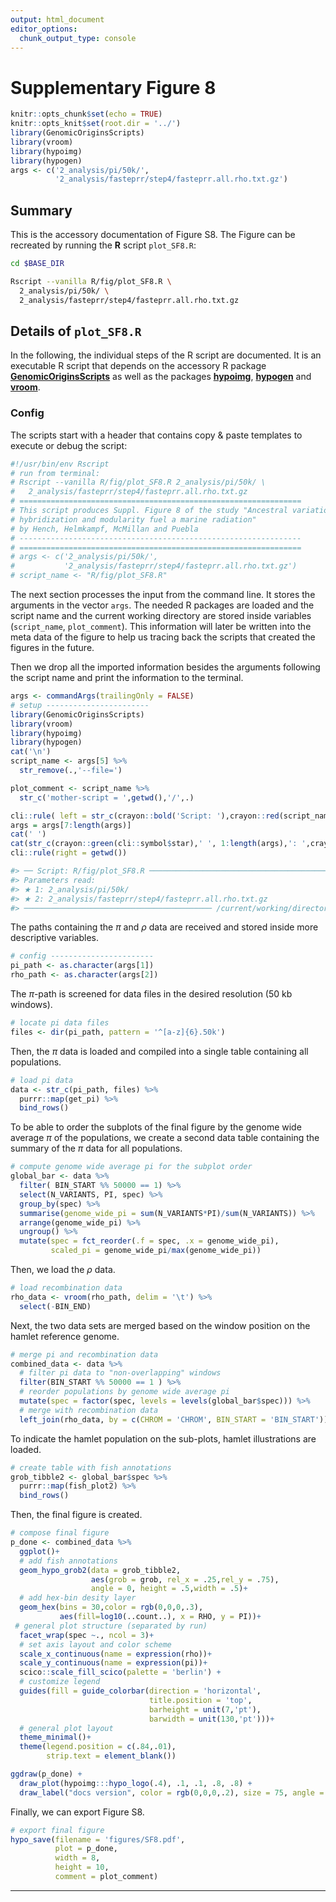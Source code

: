 ```yaml
---
output: html_document
editor_options:
  chunk_output_type: console
---
```


# Supplementary Figure 8

```r
knitr::opts_chunk$set(echo = TRUE)
knitr::opts_knit$set(root.dir = '../')
library(GenomicOriginsScripts)
library(vroom)
library(hypoimg)
library(hypogen)
args <- c('2_analysis/pi/50k/',
          '2_analysis/fasteprr/step4/fasteprr.all.rho.txt.gz')
```

## Summary

This is the accessory documentation of Figure S8.
The Figure can be recreated by running the **R** script `plot_SF8.R`:

```sh
cd $BASE_DIR

Rscript --vanilla R/fig/plot_SF8.R \
  2_analysis/pi/50k/ \
  2_analysis/fasteprr/step4/fasteprr.all.rho.txt.gz

```

## Details of `plot_SF8.R`

In the following, the individual steps of the R script are documented.
It is an executable R script that depends on the accessory R package [**GenomicOriginsScripts**](https://k-hench.github.io/GenomicOriginsScripts) as well as the packages [**hypoimg**](https://k-hench.github.io/hypoimg), [**hypogen**](https://k-hench.github.io/hypogen) and [**vroom**](https://vroom.r-lib.org/).

### Config

The scripts start with a header that contains copy & paste templates to execute or debug the script:

```r
#!/usr/bin/env Rscript
# run from terminal:
# Rscript --vanilla R/fig/plot_SF8.R 2_analysis/pi/50k/ \
#   2_analysis/fasteprr/step4/fasteprr.all.rho.txt.gz
# ===============================================================
# This script produces Suppl. Figure 8 of the study "Ancestral variation,
# hybridization and modularity fuel a marine radiation"
# by Hench, Helmkampf, McMillan and Puebla
# ---------------------------------------------------------------
# ===============================================================
# args <- c('2_analysis/pi/50k/',
#           '2_analysis/fasteprr/step4/fasteprr.all.rho.txt.gz')
# script_name <- "R/fig/plot_SF8.R"
```

The next section processes the input from the command line.
It stores the arguments in the vector `args`.
The needed R packages are loaded and the script name and the current working directory are stored inside variables (`script_name`, `plot_comment`).
This information will later be written into the meta data of the figure to help us tracing back the scripts that created the figures in the future.

Then we drop all the imported information besides the arguments following the script name and print the information to the terminal.

```r
args <- commandArgs(trailingOnly = FALSE)
# setup -----------------------
library(GenomicOriginsScripts)
library(vroom)
library(hypoimg)
library(hypogen)
cat('\n')
script_name <- args[5] %>%
  str_remove(.,'--file=')

plot_comment <- script_name %>%
  str_c('mother-script = ',getwd(),'/',.)

cli::rule( left = str_c(crayon::bold('Script: '),crayon::red(script_name)))
args = args[7:length(args)]
cat(' ')
cat(str_c(crayon::green(cli::symbol$star),' ', 1:length(args),': ',crayon::green(args),'\n'))
cli::rule(right = getwd())
```

```r
#> ── Script: R/fig/plot_SF8.R ────────────────────────────────────────────
#> Parameters read:
#> ★ 1: 2_analysis/pi/50k/
#> ★ 2: 2_analysis/fasteprr/step4/fasteprr.all.rho.txt.gz
#> ────────────────────────────────────────── /current/working/directory ──
```

The paths containing the $\pi$ and $\rho$ data are received and stored inside more descriptive variables.

```r
# config -----------------------
pi_path <- as.character(args[1])
rho_path <- as.character(args[2])
```

The $\pi$-path is screened for data files in the desired resolution (50 kb windows).

```r
# locate pi data files
files <- dir(pi_path, pattern = '^[a-z]{6}.50k')
```

Then, the $\pi$ data is loaded and compiled into a single table containing all populations.

```r
# load pi data
data <- str_c(pi_path, files) %>%
  purrr::map(get_pi) %>%
  bind_rows()
```

To be able to order the subplots of the final figure by the genome wide average $\pi$ of the populations, we create a second data table containing the summary of the $\pi$ data for all populations.

```r
# compute genome wide average pi for the subplot order
global_bar <- data %>%
  filter( BIN_START %% 50000 == 1) %>%
  select(N_VARIANTS, PI, spec) %>%
  group_by(spec) %>%
  summarise(genome_wide_pi = sum(N_VARIANTS*PI)/sum(N_VARIANTS)) %>%
  arrange(genome_wide_pi) %>%
  ungroup() %>%
  mutate(spec = fct_reorder(.f = spec, .x = genome_wide_pi),
         scaled_pi = genome_wide_pi/max(genome_wide_pi))
```

Then, we load the $\rho$ data.

```r
# load recombination data
rho_data <- vroom(rho_path, delim = '\t') %>%
  select(-BIN_END)
```

Next, the two data sets are merged based on the window position on the hamlet reference genome.

```r
# merge pi and recombination data
combined_data <- data %>%
  # filter pi data to "non-overlapping" windows
  filter(BIN_START %% 50000 == 1 ) %>%
  # reorder populations by genome wide average pi
  mutate(spec = factor(spec, levels = levels(global_bar$spec))) %>%
  # merge with recombination data
  left_join(rho_data, by = c(CHROM = 'CHROM', BIN_START = 'BIN_START'))
```

To indicate the hamlet population on the sub-plots, hamlet illustrations are loaded.

```r
# create table with fish annotations
grob_tibble2 <- global_bar$spec %>%
  purrr::map(fish_plot2) %>%
  bind_rows()
```

Then, the final figure is created.

```r
# compose final figure
p_done <- combined_data %>%
  ggplot()+
  # add fish annotations
  geom_hypo_grob2(data = grob_tibble2,
                  aes(grob = grob, rel_x = .25,rel_y = .75),
                  angle = 0, height = .5,width = .5)+
  # add hex-bin desity layer
  geom_hex(bins = 30,color = rgb(0,0,0,.3),
           aes(fill=log10(..count..), x = RHO, y = PI))+
 # general plot structure (separated by run)
  facet_wrap(spec ~., ncol = 3)+
  # set axis layout and color scheme
  scale_x_continuous(name = expression(rho))+
  scale_y_continuous(name = expression(pi))+
  scico::scale_fill_scico(palette = 'berlin') +
  # customize legend
  guides(fill = guide_colorbar(direction = 'horizontal',
                               title.position = 'top',
                               barheight = unit(7,'pt'),
                               barwidth = unit(130,'pt')))+
  # general plot layout
  theme_minimal()+
  theme(legend.position = c(.84,.01),
        strip.text = element_blank())
```


```r
ggdraw(p_done) + 
  draw_plot(hypoimg:::hypo_logo(.4), .1, .1, .8, .8) +
  draw_label("docs version", color = rgb(0,0,0,.2), size = 75, angle = 45)
```

Finally, we can export Figure S8.

```r
# export final figure
hypo_save(filename = 'figures/SF8.pdf',
          plot = p_done,
          width = 8,
          height = 10,
          comment = plot_comment)

```

---
